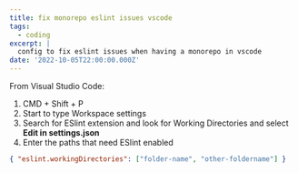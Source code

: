 ```yaml
---
title: fix monorepo eslint issues vscode
tags:
  - coding
excerpt: |
  config to fix eslint issues when having a monorepo in vscode
date: '2022-10-05T22:00:00.000Z'
---
```


From Visual Studio Code:

1. CMD + Shift + P
2. Start to type Workspace settings
3. Search for ESlint extension and look for Working Directories and select
   **Edit in settings.json**
4. Enter the paths that need ESlint enabled

```json
{ "eslint.workingDirectories": ["folder-name", "other-foldername"] }
```
